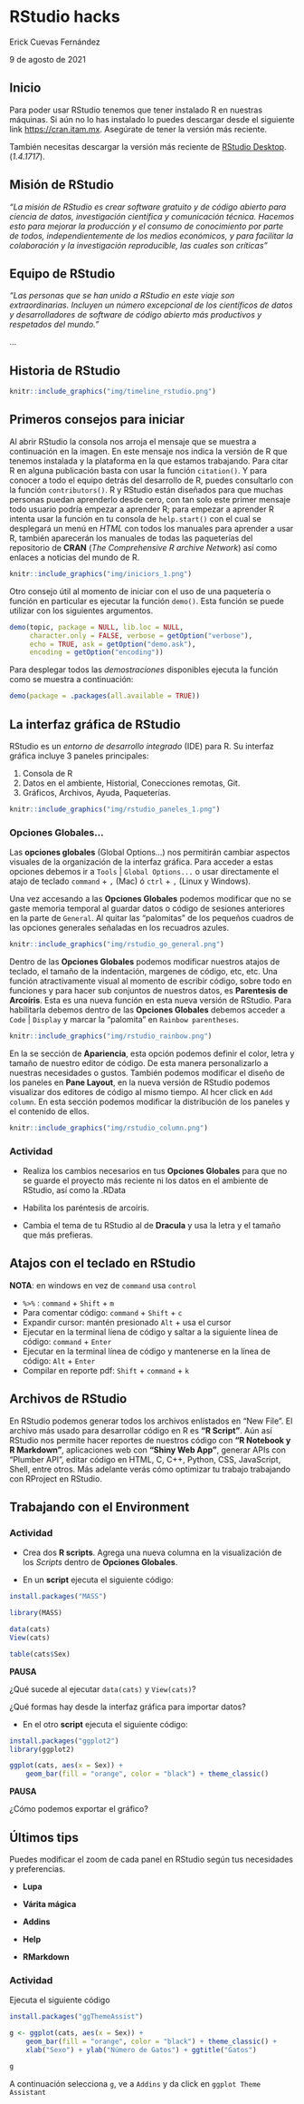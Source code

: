 # RStudio hacks

Erick Cuevas Fernández

9 de agosto de 2021

## Inicio

Para poder usar RStudio tenemos que tener instalado R en nuestras máquinas. Si aún no lo has instalado lo puedes descargar desde el siguiente link <https://cran.itam.mx>. Asegúrate de tener la versión más reciente.

También necesitas descargar la versión más reciente de [RStudio Desktop](https://www.rstudio.com/products/rstudio/download/). (*1.4.1717*).

## Misión de RStudio

*"La misión de RStudio es crear software gratuito y de código abierto para ciencia de datos, investigación científica y comunicación técnica. Hacemos esto para mejorar la producción y el consumo de conocimiento por parte de todos, independientemente de los medios económicos, y para facilitar la colaboración y la investigación reproducible, las cuales son críticas"*

## Equipo de RStudio

*"Las personas que se han unido a RStudio en este viaje son extraordinarias. Incluyen un número excepcional de los científicos de datos y desarrolladores de software de código abierto más productivos y respetados del mundo."*

...

## Historia de RStudio

```r
knitr::include_graphics("img/timeline_rstudio.png")
```

## Primeros consejos para iniciar

Al abrir RStudio la consola nos arroja el mensaje que se muestra a continuación en la imagen. En este mensaje nos indica la versión de R que tenemos instalada y la plataforma en la que estamos trabajando. Para citar R en alguna publicación basta con usar la función `citation()`. Y para conocer a todo el equipo detrás del desarrollo de R, puedes consultarlo con la función `contributors()`. R y RStudio están diseñados para que muchas personas puedan aprenderlo desde cero, con tan solo este primer mensaje todo usuario podría empezar a aprender R; para empezar a aprender R intenta usar la función en tu consola de `help.start()` con el cual se desplegará un menú en *HTML* con todos los manuales para aprender a usar R, también aparecerán los manuales de todas las paqueterías del repositorio de **CRAN** (*The Comprehensive R archive Network*) así como enlaces a noticias del mundo de R.

```r
knitr::include_graphics("img/iniciors_1.png")
```

Otro consejo útil al momento de iniciar con el uso de una paquetería o función en particular es ejecutar la función `demo()`. Esta función se puede utilizar con los siguientes argumentos.

```r
demo(topic, package = NULL, lib.loc = NULL,
     character.only = FALSE, verbose = getOption("verbose"),
     echo = TRUE, ask = getOption("demo.ask"),
     encoding = getOption("encoding"))
```

Para desplegar todos las *demostraciones* disponibles ejecuta la función como se muestra a continuación:

```r
demo(package = .packages(all.available = TRUE))
```

## La interfaz gráfica de RStudio

RStudio es un *entorno de desarrollo integrado* (IDE) para R. Su interfaz gráfica incluye 3 paneles principales:

1.  Consola de R
2.  Datos en el ambiente, Historial, Conecciones remotas, Git.
3.  Gráficos, Archivos, Ayuda, Paqueterías.

```r
knitr::include_graphics("img/rstudio_paneles_1.png")
```

### Opciones Globales...

Las **opciones globales** (Global Options...) nos permitirán cambiar aspectos visuales de la organización de la interfaz gráfica. Para acceder a estas opciones debemos ir a `Tools` \| `Global Options...` o usar directamente el atajo de teclado `command` + `,` (Mac) ó `ctrl` + `,` (Linux y Windows).

Una vez accesando a las **Opciones Globales** podemos modificar que no se gaste memoria temporal al guardar datos o código de sesiones anteriores en la parte de `General`. Al quitar las "palomitas" de los pequeños cuadros de las opciones generales señaladas en los recuadros azules.

```r
knitr::include_graphics("img/rstudio_go_general.png")
```

Dentro de las **Opciones Globales** podemos modificar nuestros atajos de teclado, el tamaño de la indentación, margenes de código, etc, etc. Una función atractivamente visual al momento de escribir código, sobre todo en funciones y para hacer sub conjuntos de nuestros datos, es **Parentesis de Arcoíris**. Esta es una nueva función en esta nueva versión de RStudio. Para habilitarla debemos dentro de las **Opciones Globales** debemos acceder a `Code` \| `Display` y marcar la "palomita" en `Rainbow parentheses`.

```r
knitr::include_graphics("img/rstudio_rainbow.png")
```

En la se sección de **Apariencia**, esta opción podemos definir el color, letra y tamaño de nuestro editor de código. De esta manera personalizarlo a nuestras necesidades o gustos. También podemos modificar el diseño de los paneles en **Pane Layout**, en la nueva versión de RStudio podemos visualizar dos editores de código al mismo tiempo. Al hcer click en `Add column`. En esta sección podemos modificar la distribución de los paneles y el contenido de ellos.

```r
knitr::include_graphics("img/rstudio_column.png")
```

### Actividad

-   Realiza los cambios necesarios en tus **Opciones Globales** para que no se guarde el proyecto más reciente ni los datos en el ambiente de RStudio, así como la .RData

-   Habilita los paréntesis de arcoíris.

-   Cambia el tema de tu RStudio al de **Dracula** y usa la letra y el tamaño que más prefieras.

## Atajos con el teclado en RStudio

**NOTA**: en windows en vez de `command` usa `control`

-   `%>%` : `command` + `Shift` + `m`\
-   Para comentar código: `command` + `Shift` + `c`
-   Expandir cursor: mantén presionado `Alt` + usa el cursor
-   Ejecutar en la terminal líena de código y saltar a la siguiente línea de código: `command` + `Enter`
-   Ejecutar en la terminal línea de código y mantenerse en la línea de código: `Alt` + `Enter`
-   Compilar en reporte pdf: `Shift` + `command` + `k`

## Archivos de RStudio

En RStudio podemos generar todos los archivos enlístados en "New File". El archivo más usado para desarrollar código en R es **"R Script"**. Aún así RStudio nos permite hacer reportes de nuestros código con **"R Notebook y R Markdown"**, aplicaciones web con **"Shiny Web App"**, generar APIs con "Plumber API", editar código en HTML, C, C++, Python, CSS, JavaScript, Shell, entre otros. Más adelante verás cómo optimizar tu trabajo trabajando con RProject en RStudio.

## Trabajando con el **Environment**

### Actividad

-   Crea dos **R scripts**. Agrega una nueva columna en la visualización de los *Scripts* dentro de **Opciones Globales**.

-   En un **script** ejecuta el siguiente código:

```r
install.packages("MASS")

library(MASS)

data(cats)
View(cats)

table(cats$Sex)

```

**PAUSA**

¿Qué sucede al ejecutar `data(cats)` y `View(cats)`?

¿Qué formas hay desde la interfaz gráfica para importar datos?

-   En el otro **script** ejecuta el siguiente código:

```r
install.packages("ggplot2")
library(ggplot2)

ggplot(cats, aes(x = Sex)) + 
    geom_bar(fill = "orange", color = "black") + theme_classic() 

```

**PAUSA**

¿Cómo podemos exportar el gráfico?

## Últimos tips

Puedes modificar el zoom de cada panel en RStudio según tus necesidades y preferencias.

-   **Lupa**

-   **Várita mágica**

-   **Addins**

-   **Help**

-   **RMarkdown**

### Actividad

Ejecuta el siguiente código

```r
install.packages("ggThemeAssist")

g <- ggplot(cats, aes(x = Sex)) + 
    geom_bar(fill = "orange", color = "black") + theme_classic() +
    xlab("Sexo") + ylab("Número de Gatos") + ggtitle("Gatos")

g
```

A continuación selecciona `g`, ve a `Addins` y da click en `ggplot Theme Assistant`
